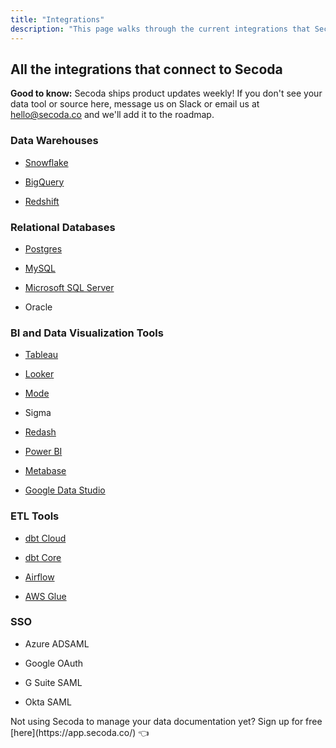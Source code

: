 ```yaml
---
title: "Integrations"
description: "This page walks through the current integrations that Secoda supports and what's on the roadmap."
---
```


## All the integrations that connect to Secoda

**Good to know:** Secoda ships product updates weekly! If you don't see your data tool or source here, message us on Slack or email us at hello@secoda.co and we'll add it to the roadmap.

### Data Warehouses

- [Snowflake](/integrations/snowflake-integration/snowflake)

- [BigQuery](/integrations/bigquery-integration/big-query)

- [Redshift](/integrations/redshift-integration/redshift)

### Relational Databases

- [Postgres](/integrations/postgres-integration/postgres)

- [MySQL](/integrations/microsoft-sql-server)

- [Microsoft SQL Server](/integrations/microsoft-sql-server)

- Oracle

### BI and Data Visualization Tools

- [Tableau](/integrations/tableau-integration/tableau)

- [Looker](/integrations/looker-integration/looker)

- [Mode](/integrations/mode)

- Sigma

- [Redash](/integrations/redash)

- [Power BI ](/integrations/power-bi)

- [Metabase](/integrations/metabase)

- [Google Data Studio](/integrations/google-data-studio)

### ETL Tools

- [dbt Cloud](/integrations/dbt)

- [dbt Core](/integrations/dbt-core)

- [Airflow](/integrations/airflow)

- [AWS Glue](/integrations/aws-glue-integration)

### SSO

- Azure ADSAML

- Google OAuth

- G Suite SAML

- Okta SAML

<Note>
  Not using Secoda to manage your data documentation yet? Sign up for free
  [here](https://app.secoda.co/) 👈
</Note>
